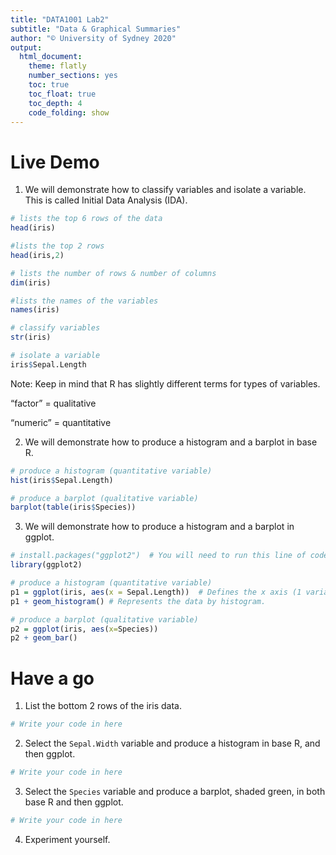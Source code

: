 ```yaml
---
title: "DATA1001 Lab2"
subtitle: "Data & Graphical Summaries"
author: "© University of Sydney 2020"
output:
  html_document:
    theme: flatly
    number_sections: yes
    toc: true
    toc_float: true
    toc_depth: 4
    code_folding: show
---
```


# Live Demo

1. We will demonstrate how to classify variables and isolate a variable. This is called Initial Data Analysis (IDA).

```r
# lists the top 6 rows of the data
head(iris)

#lists the top 2 rows
head(iris,2)

# lists the number of rows & number of columns
dim(iris)

#lists the names of the variables
names(iris)

# classify variables
str(iris)

# isolate a variable
iris$Sepal.Length
```


Note: Keep in mind that R has slightly different terms for types of variables.

“factor” = qualitative

“numeric” = quantitative


2. We will demonstrate how to produce a histogram and a barplot in base R.

```r
# produce a histogram (quantitative variable)
hist(iris$Sepal.Length)

# produce a barplot (qualitative variable)
barplot(table(iris$Species))
```

3. We will demonstrate how to produce a histogram and a barplot in ggplot.

```r
# install.packages("ggplot2")  # You will need to run this line of code if you haven't installed ggplot2 before
library(ggplot2)

# produce a histogram (quantitative variable)
p1 = ggplot(iris, aes(x = Sepal.Length))  # Defines the x axis (1 variable).
p1 + geom_histogram() # Represents the data by histogram. 

# produce a barplot (qualitative variable)
p2 = ggplot(iris, aes(x=Species))
p2 + geom_bar()
```


# Have a go

1. List the bottom 2 rows of the iris data.

```r
# Write your code in here
```

2. Select the `Sepal.Width` variable and produce a histogram in base R, and then ggplot.

```r
# Write your code in here
```

3. Select the `Species` variable and produce a barplot, shaded green, in both base R and then ggplot.

```r
# Write your code in here
```


4. Experiment yourself.


